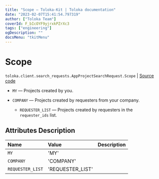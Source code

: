 ```yaml
---
title: "Scope — Toloka-Kit | Toloka documentation"
date: "2023-02-07T15:41:54.797319"
author: ["Toloka Team"]
coverId: F_bIcOYF9yjrxkPZrXc3
tags: ["engineering"]
ogDescription: ""
docsMenu: "tkitMenu"
---
```


# Scope
`toloka.client.search_requests.AppProjectSearchRequest.Scope` | [Source code](https://github.com/Toloka/toloka-kit/blob/v1.1.3/src/client/search_requests.py#L981)

* `MY` — Projects created by you.

* `COMPANY` — Projects created by requesters from your company.
    * `REQUESTER_LIST` — Projects created by requesters in the `requester_ids` list.

## Attributes Description

| Name | Value | Description |
| :------| :-----------| :----------|
`MY`|'MY'|
`COMPANY`|'COMPANY'|
`REQUESTER_LIST`|'REQUESTER_LIST'|